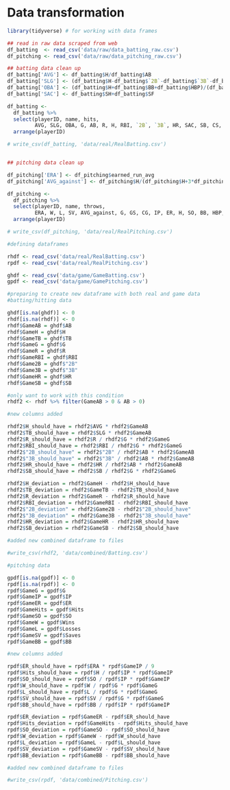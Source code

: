 # Data transformation

```r
library(tidyverse) # for working with data frames
```


```r

## read in raw data scraped from web
df_batting  <- read_csv('data/raw/data_batting_raw.csv')
df_pitching <- read_csv('data/raw/data_pitching_raw.csv')

## batting data clean up
df_batting['AVG'] <- df_batting$H/df_batting$AB
df_batting['SLG'] <- (df_batting$H-df_batting$`2B`-df_batting$`3B`-df_batting$HR+2*df_batting$`2B`+3*df_batting$`3B`+4*df_batting$HR)/df_batting$AB
df_batting['OBA'] <- (df_batting$H+df_batting$BB+df_batting$HBP)/(df_batting$AB+df_batting$BB+df_batting$HBP)
df_batting['SAC'] <- df_batting$SH+df_batting$SF

df_batting <- 
  df_batting %>% 
  select(playerID, name, hits, 
         AVG, SLG, OBA, G, AB, R, H, RBI, `2B`, `3B`, HR, SAC, SB, CS, SO, BB, HBP, TB) %>% 
  arrange(playerID)

# write_csv(df_batting, 'data/real/RealBatting.csv')


## pitching data clean up

df_pitching['ERA'] <- df_pitching$earned_run_avg
df_pitching['AVG_against'] <- df_pitching$H/(df_pitching$H+3*df_pitching$IP)

df_pitching <- 
  df_pitching %>% 
  select(playerID, name, throws, 
         ERA, W, L, SV, AVG_against, G, GS, CG, IP, ER, H, SO, BB, HBP, WP, BK) %>% 
  arrange(playerID)

# write_csv(df_pitching, 'data/real/RealPitching.csv')
```

```r

#defining dataframes

rhdf <- read_csv('data/real/RealBatting.csv')
rpdf <- read_csv('data/real/RealPitching.csv')

ghdf <- read_csv('data/game/GameBatting.csv')
gpdf <- read_csv('data/game/GamePitching.csv')

#preparing to create new dataframe with both real and game data 
#batting/hitting data

ghdf[is.na(ghdf)] <- 0
rhdf[is.na(rhdf)] <- 0
rhdf$GameAB = ghdf$AB
rhdf$GameH = ghdf$H
rhdf$GameTB = ghdf$TB
rhdf$GameG = ghdf$G
rhdf$GameR = ghdf$R
rhdf$GameRBI = ghdf$RBI
rhdf$Game2B = ghdf$"2B"
rhdf$Game3B = ghdf$"3B"
rhdf$GameHR = ghdf$HR
rhdf$GameSB = ghdf$SB

#only want to work with this condition
rhdf2 <- rhdf %>% filter(GameAB > 0 & AB > 0)

#new columns added

rhdf2$H_should_have = rhdf2$AVG * rhdf2$GameAB
rhdf2$TB_should_have = rhdf2$SLG * rhdf2$GameAB
rhdf2$R_should_have = rhdf2$R / rhdf2$G * rhdf2$GameG
rhdf2$RBI_should_have = rhdf2$RBI / rhdf2$G * rhdf2$GameG
rhdf2$"2B_should_have" = rhdf2$"2B" / rhdf2$AB * rhdf2$GameAB
rhdf2$"3B_should_have" = rhdf2$"3B" / rhdf2$AB * rhdf2$GameAB
rhdf2$HR_should_have = rhdf2$HR / rhdf2$AB * rhdf2$GameAB
rhdf2$SB_should_have = rhdf2$SB / rhdf2$G * rhdf2$GameG

rhdf2$H_deviation = rhdf2$GameH - rhdf2$H_should_have
rhdf2$TB_deviation = rhdf2$GameTB - rhdf2$TB_should_have
rhdf2$R_deviation = rhdf2$GameR - rhdf2$R_should_have
rhdf2$RBI_deviation = rhdf2$GameRBI - rhdf2$RBI_should_have
rhdf2$"2B_deviation" = rhdf2$Game2B - rhdf2$"2B_should_have"
rhdf2$"3B_deviation" = rhdf2$Game3B - rhdf2$"3B_should_have"
rhdf2$HR_deviation = rhdf2$GameHR - rhdf2$HR_should_have
rhdf2$SB_deviation = rhdf2$GameSB - rhdf2$SB_should_have

#added new combined dataframe to files

#write_csv(rhdf2, 'data/combined/Batting.csv')

#pitching data

gpdf[is.na(gpdf)] <- 0
rpdf[is.na(rpdf)] <- 0
rpdf$GameG = gpdf$G
rpdf$GameIP = gpdf$IP
rpdf$GameER = gpdf$ER
rpdf$GameHits = gpdf$Hits
rpdf$GameSO = gpdf$SO
rpdf$GameW = gpdf$Wins
rpdf$GameL = gpdf$Losses
rpdf$GameSV = gpdf$Saves
rpdf$GameBB = gpdf$BB

#new columns added

rpdf$ER_should_have = rpdf$ERA * rpdf$GameIP / 9
rpdf$Hits_should_have = rpdf$H / rpdf$IP * rpdf$GameIP
rpdf$SO_should_have = rpdf$SO / rpdf$IP * rpdf$GameIP
rpdf$W_should_have = rpdf$W / rpdf$G * rpdf$GameG
rpdf$L_should_have = rpdf$L / rpdf$G * rpdf$GameG
rpdf$SV_should_have = rpdf$SV / rpdf$G * rpdf$GameG
rpdf$BB_should_have = rpdf$BB / rpdf$IP * rpdf$GameIP

rpdf$ER_deviation = rpdf$GameER - rpdf$ER_should_have
rpdf$Hits_deviation = rpdf$GameHits - rpdf$Hits_should_have
rpdf$SO_deviation = rpdf$GameSO - rpdf$SO_should_have
rpdf$W_deviation = rpdf$GameW - rpdf$W_should_have
rpdf$L_deviation = rpdf$GameL - rpdf$L_should_have
rpdf$SV_deviation = rpdf$GameSV - rpdf$SV_should_have
rpdf$BB_deviation = rpdf$GameBB - rpdf$BB_should_have

#added new combined dataframe to files

#write_csv(rpdf, 'data/combined/Pitching.csv')

```

